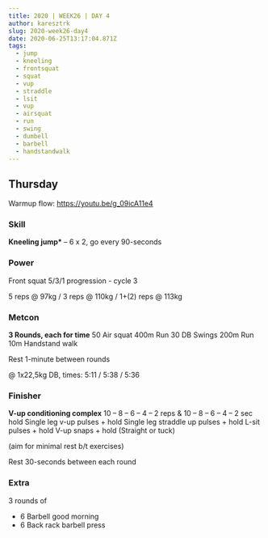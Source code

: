 ```yaml
---
title: 2020 | WEEK26 | DAY 4
author: karesztrk
slug: 2020-week26-day4
date: 2020-06-25T13:17:04.871Z
tags:
  - jump
  - kneeling
  - frontsquat
  - squat
  - vup
  - straddle
  - lsit
  - vup
  - airsquat
  - run
  - swing
  - dumbell
  - barbell
  - handstandwalk
---
```


## Thursday

Warmup flow: <https://youtu.be/g_09icA11e4>

### Skill

**Kneeling jump\*** – 6 x 2, go every 90-seconds

### Power

Front squat 5/3/1 progression - cycle 3

5 reps @ 97kg / 3 reps @ 110kg / 1+(2) reps @ 113kg

### Metcon

**3 Rounds, each for time**
50 Air squat
400m Run
30 DB Swings
200m Run
10m Handstand walk

Rest 1-minute between rounds

@ 1x22,5kg DB, times: 5:11 / 5:38 / 5:36

### Finisher

**V-up conditioning complex**
10 – 8 – 6 – 4 – 2 reps & 10 – 8 – 6 – 4 – 2 sec hold
Single leg v-up pulses + hold
Single leg straddle up pulses + hold
L-sit pulses + hold
V-up snaps + hold (Straight or tuck)

(aim for minimal rest b/t exercises)

Rest 30-seconds between each round

### Extra

3 rounds of

- 6 Barbell good morning
- 6 Back rack barbell press
